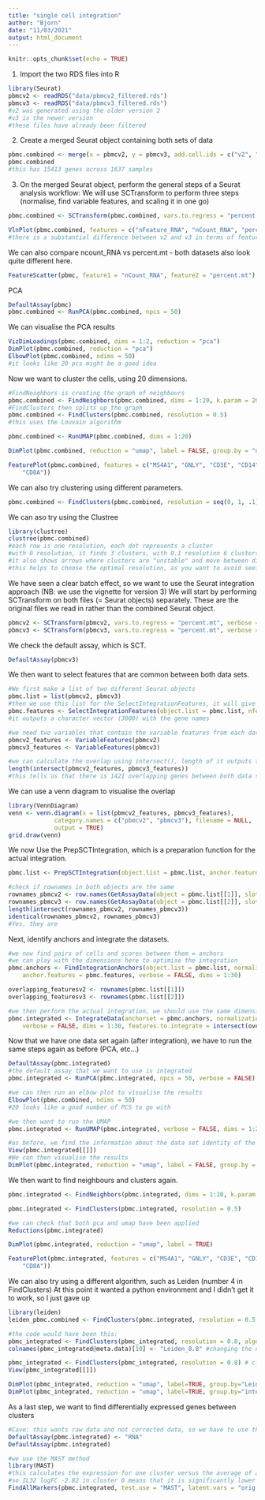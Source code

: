 ```yaml
---
title: "single cell integration"
author: "Bjorn"
date: "11/03/2021"
output: html_document
---
```


```r
knitr::opts_chunk$set(echo = TRUE)
```

1. Import the two RDS files into R
```r
library(Seurat)
pbmcv2 <- readRDS("data/pbmcv2_filtered.rds")
pbmcv3 <- readRDS("data/pbmcv3_filtered.rds")
#v2 was generated using the older version 2
#v3 is the newer version
#these files have already been filtered
```

2. Create a merged Seurat object containing both sets of data
```r
pbmc.combined <- merge(x = pbmcv2, y = pbmcv3, add.cell.ids = c("v2", "v3"), project = "PBMC")
pbmc.combined
#this has 15413 genes across 1637 samples
```

3. On the merged Seurat object, perform the general steps of a Seurat analysis workflow:
We will use SCTransform to perform three steps (normalise, find variable features, and scaling it in one go)
```r
pbmc.combined <- SCTransform(pbmc.combined, vars.to.regress = "percent.mt", verbose = FALSE)
```
```r
VlnPlot(pbmc.combined, features = c("nFeature_RNA", "nCount_RNA", "percent.mt"), ncol = 3, pt.size = 0.1)
#there is a substantial difference between v2 and v3 in terms of features, counts and mt percentage
```
We can also compare ncount_RNA vs percent.mt - both datasets also look quite different here.
```r
FeatureScatter(pbmc, feature1 = "nCount_RNA", feature2 = "percent.mt")
```

PCA
```r
DefaultAssay(pbmc)
pbmc.combined <- RunPCA(pbmc.combined, npcs = 50)
```
We can visualise the PCA results
```r
VizDimLoadings(pbmc.combined, dims = 1:2, reduction = "pca")
DimPlot(pbmc.combined, reduction = "pca")
ElbowPlot(pbmc.combined, ndims = 50)
#it looks like 20 pcs might be a good idea
```
Now we want to cluster the cells, using 20 dimensions.
```r
#FindNeighbors is creating the graph of neighbours
pbmc.combined <- FindNeighbors(pbmc.combined, dims = 1:20, k.param = 20)
#FindClusters then splits up the graph
pbmc.combined <- FindClusters(pbmc.combined, resolution = 0.5)
#this uses the Louvain algorithm
```

```r
pbmc.combined <- RunUMAP(pbmc.combined, dims = 1:20)

DimPlot(pbmc.combined, reduction = "umap", label = FALSE, group.by = "orig.ident")

FeaturePlot(pbmc.combined, features = c("MS4A1", "GNLY", "CD3E", "CD14", "FCER1A", "FCGR3A", "LYZ", "PPBP", 
    "CD8A")) 
```
We can also try clustering using different parameters.
```r
pbmc.combined <- FindClusters(pbmc.combined, resolution = seq(0, 1, .1))
```
We can aso try using the Clustree
```r
library(clustree)
clustree(pbmc.combined)
#each row is one resolution, each dot represents a cluster
#with 0 resolution, it finds 3 clusters, with 0.1 resolution 6 clusters, and so on
#it also shows arrows where clusters are "unstable" and move between different resolutions
#this helps to choose the optimal resolution, as you want to avoid seeing many "unstable" clusters
```
We have seen a clear batch effect, so we want to use the Seurat integration approach (NB: we use the vignette for version 3)
We will start by performing SCTransform on both files (= Seurat objects) separately. These are the original files we read in rather than the combined Seurat object.
```r
pbmcv2 <- SCTransform(pbmcv2, vars.to.regress = "percent.mt", verbose = FALSE)
pbmcv3 <- SCTransform(pbmcv3, vars.to.regress = "percent.mt", verbose = FALSE)
```

We check the default assay, which is SCT.
```r
DefaultAssay(pbmcv3)
```

We then want to select features that are common between both data sets.
```r
#We first make a list of two different Seurat objects
pbmc.list = list(pbmcv2, pbmcv3)
#then we use this list for the SelectIntegrationFeatures, it will give us 3000 features that are variable in both data sets (3000 is the standard for SCTransform)
pbmc.features <- SelectIntegrationFeatures(object.list = pbmc.list, nfeatures = 3000)
#it outputs a character vector (3000) with the gene names

#we need two variables that contain the variable features from each data set
pbmcv2_features <- VariableFeatures(pbmcv2)
pbmcv3_features <- VariableFeatures(pbmcv3)

#we can calculate the overlap using intersect(), length of it outputs the number of overlapping genes
length(intersect(pbmcv2_features, pbmcv3_features))
#this tells us that there is 1421 overlapping genes between both data sets

```

We can use a venn diagram to visualise the overlap
```r
library(VennDiagram)
venn <- venn.diagram(x = list(pbmcv2_features, pbmcv3_features), 
             category.names = c("pbmcv2", "pbmcv3"), filename = NULL,
             output = TRUE)
grid.draw(venn)
```

We now Use the PrepSCTIntegration, which is a preparation function for the actual integration. 
```r
pbmc.list <- PrepSCTIntegration(object.list = pbmc.list, anchor.features = pbmc.features)

#check if rownames in both objects are the same
rownames_pbmcv2 <- row.names(GetAssayData(object = pbmc.list[[1]], slot = "scale.data"))
rownames_pbmcv3 <- row.names(GetAssayData(object = pbmc.list[[2]], slot = "scale.data"))
length(intersect(rownames_pbmcv2, rownames_pbmcv3))
identical(rownames_pbmcv2, rownames_pbmcv3)
#Yes, they are
```

Next, identify anchors and integrate the datasets.
```r
#we now find pairs of cells and scores between them = anchors
#we can play with the dimensions here to optimise the integration
pbmc.anchors <- FindIntegrationAnchors(object.list = pbmc.list, normalization.method = "SCT", 
    anchor.features = pbmc.features, verbose = FALSE, dims = 1:30)

overlapping_featuresv2 <- rownames(pbmc.list[[1]])
overlapping_featuresv3 <- rownames(pbmc.list[[2]])

#we then perform the actual integration, we should use the same dimensions as in the comment above
pbmc.integrated <- IntegrateData(anchorset = pbmc.anchors, normalization.method = "SCT", 
    verbose = FALSE, dims = 1:30, features.to.integrate = intersect(overlapping_featuresv2, overlapping_featuresv3))
```
Now that we have one data set again (after integration), we have to run the same steps again as before (PCA, etc...)
```r
DefaultAssay(pbmc.integrated)
#the default assay that we want to use is integrated
pbmc.integrated <- RunPCA(pbmc.integrated, npcs = 50, verbose = FALSE)

#we can then run an elbow plot to visualise the results
ElbowPlot(pbmc.combined, ndims = 50)
#20 looks like a good number of PCS to go with

#we then want to run the UMAP
pbmc.integrated <- RunUMAP(pbmc.integrated, verbose = FALSE, dims = 1:20)

#as before, we find the information about the data set identity of the cells in the metadata, which we can access using:
View(pbmc.integrated[[]])
#We can then visualise the results
DimPlot(pbmc.integrated, reduction = "umap", label = FALSE, group.by = "orig.ident")
```

We then want to find neighbours and clusters again.
```r
pbmc.integrated <- FindNeighbors(pbmc.integrated, dims = 1:20, k.param = 20)

pbmc.integrated <- FindClusters(pbmc.integrated, resolution = 0.5)

#we can check that both pca and umap have been applied
Reductions(pbmc.integrated)

DimPlot(pbmc.integrated, reduction = "umap", label = TRUE)

FeaturePlot(pbmc.integrated, features = c("MS4A1", "GNLY", "CD3E", "CD14", "FCER1A", "FCGR3A", "LYZ", "PPBP", 
    "CD8A")) 
```

We can also try using a different algorithm, such as Leiden (number 4 in FindClusters)
At this point it wanted a python environment and I didn't get it to work, so I just gave up
```r
library(leiden)
leiden_pbmc.combined <- FindClusters(pbmc.integrated, resolution = 0.5, algorithm = 4)

#the code would have been this:
pbmc_integrated <- FindClusters(pbmc_integrated, resolution = 0.8, algorithm = 4) # clustering with Leiden
colnames(pbmc_integrated@meta.data)[10] <- "Leiden_0.8" #changing the name of the metadata column with the Leiden clustering

pbmc_integrated <- FindClusters(pbmc_integrated, resolution = 0.8) # clustering with Louvain at the same resolution
View(pbmc_integrated[[]])

DimPlot(pbmc_integrated, reduction = "umap", label=TRUE, group.by="Leiden_0.8")
DimPlot(pbmc_integrated, reduction = "umap", label=TRUE, group.by="integrated_snn_res.0.8")
```

As a last step, we want to find differentially expressed genes between clusters
```r
#Cave: this wants raw data and not corrected data, so we have to use the original RNA assay
DefaultAssay(pbmc.integrated) <- "RNA"
DefaultAssay(pbmc.integrated)

#we use the MAST method
library(MAST)
#this calculates the expression for one cluster versus the average of all other clusters, doing this for every single cluster
#so IL32 logFC -2.82 in cluster 0 means that it is significantly lower in cluster 0 compared to the average of the others
FindAllMarkers(pbmc.integrated, test.use = "MAST", latent.vars = "orig.ident")

```

